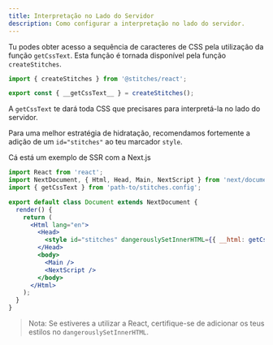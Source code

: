 ```yaml
---
title: Interpretação no Lado do Servidor
description: Como configurar a interpretação no lado do servidor.
---
```


Tu podes obter acesso a sequência de caracteres de CSS pela utilização da função `getCssText`. Esta função é tornada disponível pela função `createStitches`.

```jsx
import { createStitches } from '@stitches/react';

export const { __getCssText__ } = createStitches();
```

A `getCssText` te dará toda CSS que precisares para interpretá-la no lado do servidor.

Para uma melhor estratégia de hidratação, recomendamos fortemente a adição de um `id="stitches"` ao teu marcador `style`.

Cá está um exemplo de SSR com a Next.js

```jsx line=3,10
import React from 'react';
import NextDocument, { Html, Head, Main, NextScript } from 'next/document';
import { getCssText } from 'path-to/stitches.config';

export default class Document extends NextDocument {
  render() {
    return (
      <Html lang="en">
        <Head>
          <style id="stitches" dangerouslySetInnerHTML={{ __html: getCssText() }} />
        </Head>
        <body>
          <Main />
          <NextScript />
        </body>
      </Html>
    );
  }
}
```

> Nota: Se estiveres a utilizar a React, certifique-se de adicionar os teus estilos no `dangerouslySetInnerHTML`.

